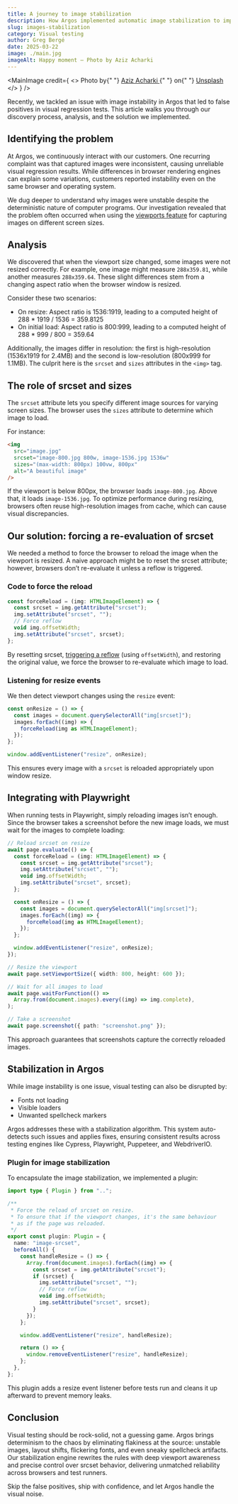 ```yaml
---
title: A journey to image stabilization
description: How Argos implemented automatic image stabilization to improve visual testing accuracy.
slug: images-stabilization
category: Visual testing
author: Greg Bergé
date: 2025-03-22
image: ./main.jpg
imageAlt: Happy moment — Photo by Aziz Acharki
---
```


<MainImage
  credit={
    <>
      Photo by{" "}
      <a href="https://unsplash.com/@acharki95?utm_content=creditCopyText&utm_medium=referral&utm_source=unsplash">
        Aziz Acharki
      </a>{" "}
      on{" "}
      <a href="https://unsplash.com/photos/photo-of-silhouette-photo-of-man-standing-on-rock-U3C79SeHa7k?utm_content=creditCopyText&utm_medium=referral&utm_source=unsplash">
        Unsplash
      </a>
    </>
  }
/>

Recently, we tackled an issue with image instability in Argos that led to false positives in visual regression tests. This article walks you through our discovery process, analysis, and the solution we implemented.

## Identifying the problem

At Argos, we continuously interact with our customers. One recurring complaint was that captured images were inconsistent, causing unreliable visual regression results. While differences in browser rendering engines can explain some variations, customers reported instability even on the same browser and operating system.

We dug deeper to understand why images were unstable despite the deterministic nature of computer programs. Our investigation revealed that the problem often occurred when using the [viewports feature](https://argos-ci.com/docs/viewports) for capturing images on different screen sizes.

## Analysis

We discovered that when the viewport size changed, some images were not resized correctly. For example, one image might measure `288x359.81`, while another measures `288x359.64`. These slight differences stem from a changing aspect ratio when the browser window is resized.

Consider these two scenarios:

- On resize:
  Aspect ratio is 1536:1919, leading to a computed height of
  288 \* 1919 / 1536 = 359.8125
- On initial load:
  Aspect ratio is 800:999, leading to a computed height of
  288 \* 999 / 800 = 359.64

Additionally, the images differ in resolution: the first is high-resolution (1536x1919 for 2.4MB) and the second is low-resolution (800x999 for 1.1MB). The culprit here is the `srcset` and `sizes` attributes in the `<img>` tag.

## The role of srcset and sizes

The `srcset` attribute lets you specify different image sources for varying screen sizes. The browser uses the `sizes` attribute to determine which image to load.

For instance:

```html
<img
  src="image.jpg"
  srcset="image-800.jpg 800w, image-1536.jpg 1536w"
  sizes="(max-width: 800px) 100vw, 800px"
  alt="A beautiful image"
/>
```

If the viewport is below 800px, the browser loads `image-800.jpg`. Above that, it loads `image-1536.jpg`. To optimize performance during resizing, browsers often reuse high-resolution images from cache, which can cause visual discrepancies.

## Our solution: forcing a re-evaluation of srcset

We needed a method to force the browser to reload the image when the viewport is resized. A naive approach might be to reset the srcset attribute; however, browsers don’t re-evaluate it unless a reflow is triggered.

### Code to force the reload

```ts
const forceReload = (img: HTMLImageElement) => {
  const srcset = img.getAttribute("srcset");
  img.setAttribute("srcset", "");
  // Force reflow
  void img.offsetWidth;
  img.setAttribute("srcset", srcset);
};
```

By resetting srcset, [triggering a reflow](https://gist.github.com/paulirish/5d52fb081b3570c81e3a) (using `offsetWidth`), and restoring the original value, we force the browser to re-evaluate which image to load.

### Listening for resize events

We then detect viewport changes using the `resize` event:

```ts
const onResize = () => {
  const images = document.querySelectorAll("img[srcset]");
  images.forEach((img) => {
    forceReload(img as HTMLImageElement);
  });
};

window.addEventListener("resize", onResize);
```

This ensures every image with a `srcset` is reloaded appropriately upon window resize.

## Integrating with Playwright

When running tests in Playwright, simply reloading images isn’t enough. Since the browser takes a screenshot before the new image loads, we must wait for the images to complete loading:

```ts
// Reload srcset on resize
await page.evaluate(() => {
  const forceReload = (img: HTMLImageElement) => {
    const srcset = img.getAttribute("srcset");
    img.setAttribute("srcset", "");
    void img.offsetWidth;
    img.setAttribute("srcset", srcset);
  };

  const onResize = () => {
    const images = document.querySelectorAll("img[srcset]");
    images.forEach((img) => {
      forceReload(img as HTMLImageElement);
    });
  };

  window.addEventListener("resize", onResize);
});

// Resize the viewport
await page.setViewportSize({ width: 800, height: 600 });

// Wait for all images to load
await page.waitForFunction(() =>
  Array.from(document.images).every((img) => img.complete),
);

// Take a screenshot
await page.screenshot({ path: "screenshot.png" });
```

This approach guarantees that screenshots capture the correctly reloaded images.

## Stabilization in Argos

While image instability is one issue, visual testing can also be disrupted by:

- Fonts not loading
- Visible loaders
- Unwanted spellcheck markers

Argos addresses these with a stabilization algorithm. This system auto-detects such issues and applies fixes, ensuring consistent results across testing engines like Cypress, Playwright, Puppeteer, and WebdriverIO.

### Plugin for image stabilization

To encapsulate the image stabilization, we implemented a plugin:

```ts
import type { Plugin } from "..";

/**
 * Force the reload of srcset on resize.
 * To ensure that if the viewport changes, it's the same behaviour
 * as if the page was reloaded.
 */
export const plugin: Plugin = {
  name: "image-srcset",
  beforeAll() {
    const handleResize = () => {
      Array.from(document.images).forEach((img) => {
        const srcset = img.getAttribute("srcset");
        if (srcset) {
          img.setAttribute("srcset", "");
          // Force reflow
          void img.offsetWidth;
          img.setAttribute("srcset", srcset);
        }
      });
    };

    window.addEventListener("resize", handleResize);

    return () => {
      window.removeEventListener("resize", handleResize);
    };
  },
};
```

This plugin adds a resize event listener before tests run and cleans it up afterward to prevent memory leaks.

## Conclusion

Visual testing should be rock-solid, not a guessing game. Argos brings determinism to the chaos by eliminating flakiness at the source: unstable images, layout shifts, flickering fonts, and even sneaky spellcheck artifacts. Our stabilization engine rewrites the rules with deep viewport awareness and precise control over srcset behavior, delivering unmatched reliability across browsers and test runners.

Skip the false positives, ship with confidence, and let Argos handle the visual noise.

